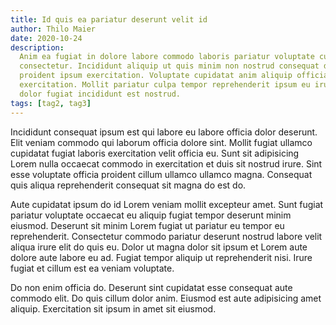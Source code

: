```yaml
---
title: Id quis ea pariatur deserunt velit id
author: Thilo Maier
date: 2020-10-24
description:
  Anim ea fugiat in dolore labore commodo laboris pariatur voluptate culpa
  consectetur. Incididunt aliquip ut quis minim non nostrud consequat do enim
  proident ipsum exercitation. Voluptate cupidatat anim aliquip officia aliqua
  exercitation. Mollit pariatur culpa tempor reprehenderit ipsum eu irure tempor
  dolor fugiat incididunt est nostrud.
tags: [tag2, tag3]
---
```


Incididunt consequat ipsum est qui labore eu labore officia dolor deserunt. Elit
veniam commodo qui laborum officia dolore sint. Mollit fugiat ullamco cupidatat
fugiat laboris exercitation velit officia eu. Sunt sit adipisicing Lorem nulla
occaecat commodo in exercitation et duis sit nostrud irure. Sint esse voluptate
officia proident cillum ullamco ullamco magna. Consequat quis aliqua
reprehenderit consequat sit magna do est do.

Aute cupidatat ipsum do id Lorem veniam mollit excepteur amet. Sunt fugiat
pariatur voluptate occaecat eu aliquip fugiat tempor deserunt minim eiusmod.
Deserunt sit minim Lorem fugiat ut pariatur eu tempor eu reprehenderit.
Consectetur commodo pariatur deserunt nostrud labore velit aliqua irure elit do
quis eu. Dolor ut magna dolor sit ipsum et Lorem aute dolore aute labore eu ad.
Fugiat tempor aliquip ut reprehenderit nisi. Irure fugiat et cillum est ea
veniam voluptate.

Do non enim officia do. Deserunt sint cupidatat esse consequat aute commodo
elit. Do quis cillum dolor anim. Eiusmod est aute adipisicing amet aliquip.
Exercitation sit ipsum in amet sit eiusmod.
